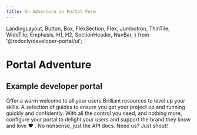 ```yaml
---
title: An Adventure in Portal Form
---
```


  LandingLayout,
  Button,
  Box,
  FlexSection,
  Flex,
  Jumbotron,
  ThinTile,
  WideTile,
  Emphasis,
  H1,
  H2,
  SectionHeader,
  NavBar,
} from '@redocly/developer-portal/ui';



<Jumbotron>
  <NavBar location={props.location} standalone={false} />
  <H1>Portal Adventure</H1>
  <H2>Example developer portal</H2>
</Jumbotron>
<Box my={25}>
  <SectionHeader>
    Offer a
    <Emphasis> warm welcome </Emphasis>
    to all your users
  </SectionHeader>
  <FlexSection justifyContent="space-around" flexWrap="wrap">
    <WideTile to="developer-portal/index.md" header="Learn" icon={bookManagementIcon}>
        Brilliant resources to level up your skills. A selection of guides to ensure you get
        your project up and running quickly and confidently.
    </WideTile>
    <WideTile to="developer-portal/index.md" header="Design" icon={icon1}>
        With all the control you need, and nothing more, configure your portal to delight your
        users and support the brand they know and love ❤️ .
    </WideTile>
    <WideTile to="apis.mdx" header="API Docs">
        No nonsense, just the API docs.
    </WideTile>
    <WideTile to="contact.mdx" header="Contact">
        Need us? Just shout!
    </WideTile>
  </FlexSection>
</Box>

